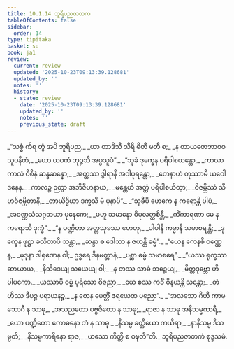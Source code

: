 ```yaml
---
title: 10.1.14 ဘူရိပညဇာတက
tableOfContents: false
sidebar:
  order: 14
type: tipitaka
basket: su
book: ja1
review:
  current: review
  updated: '2025-10-23T09:13:39.128681'
  updated_by: ''
  notes: ''
  history:
  - state: review
    date: '2025-10-23T09:13:39.128681'
    updated_by: ''
    notes: ''
    previous_state: draft
---
```



<ReviewStatus review={frontmatter.review} showDetails={true} />

<HypothesisAnnotation frontmatter={frontmatter} />

<DynamicBreadcrumb />

<Division number="145" book="ja1" e="ch" v="22" p="220">

<Paragraph number="2066" type="verses" book="ja1">
_“သစ္စံ ကိရ တွံ အပိ ဘူရိပည,_  
_ယာ တာဒိသီ သီရိ ဓိတီ မတီ စ;_  
_န တာယတေဘာဝဝသူပနိတံ,_  
_ယော ယဝကံ ဘုဉ္ဇသိ အပ္ပသူပံ”._  

</Paragraph>

</Division>
<Division number="146" book="ja1" e="ch" v="22" p="220">

<Paragraph number="2067" type="verses" book="ja1">
_“သုခံ ဒုက္ခေန ပရိပါစယန္တော,_  
_ကာလာ ကာလံ ဝိစိနံ ဆန္ဒဆန္နော;_  
_အတ္ထဿ ဒွါရာနိ အဝါပုရန္တော,_  
_တေနာဟံ တုဿာမိ ယဝေါဒနေန._  

</Paragraph>

</Division>
<Division number="147" book="ja1" e="ch" v="22" p="221">

<Paragraph number="2068" type="verses" book="ja1">
_ကာလဉ္စ ဉတွာ အဘိဇီဟနာယ,_  
_မန္တေဟိ အတ္ထံ ပရိပါစယိတွာ;_  
_ဝိဇမ္ဘိဿံ သီဟဝိဇမ္ဘိတာနိ,_  
_တာယိဒ္ဓိယာ ဒက္ခသိ မံ ပုနာပိ”._  

</Paragraph>

</Division>
<Division number="148" book="ja1" e="ch" v="22" p="221">

<Paragraph number="2069" type="verses" book="ja1">
_“သုခီပိ ဟေကေ န ကရောန္တိ ပါပံ,_  
_အဝဏ္ဏသံသဂ္ဂဘယာ ပုနေကေ;_  
_ပဟူ သမာနော ဝိပုလတ္ထစိန္တီ,_  
_ကိံကာရဏာ မေ န ကရောသိ ဒုက္ခံ”._  

</Paragraph>

</Division>
<Division number="149" book="ja1" e="ch" v="22" p="221">

<Paragraph number="2070" type="verses" book="ja1">
_“န ပဏ္ဍိတာ အတ္တသုခဿ ဟေတု,_  
_ပါပါနိ ကမ္မာနိ သမာစရန္တိ;_  
_ဒုက္ခေန ဖုဋ္ဌာ ခလိတာပိ သန္တာ,_  
_ဆန္ဒာ စ ဒေါသာ န ဇဟန္တိ ဓမ္မံ”._  

</Paragraph>

</Division>
<Division number="150" book="ja1" e="ch" v="22" p="221">

<Paragraph number="2071" type="verses" book="ja1">
_“ယေန ကေနစိ ဝဏ္ဏေန,_  
_မုဒုနာ ဒါရုဏေန ဝါ;_  
ဥဒ္ဓရေ ဒီနမတ္တာနံ,_  
_ပစ္ဆာ ဓမ္မံ သမာစရေ”._  

</Paragraph>

</Division>
<Division number="151" book="ja1" e="ch" v="22" p="221">

<Paragraph number="2072" type="verses" book="ja1">
_“ယဿ ရုက္ခဿ ဆာယာယ,_  
_နိသီဒေယျ သယေယျ ဝါ;_  
_န တဿ သာခံ ဘဉ္ဇေယျ,_  
_မိတ္တဒုဗ္ဘော ဟိ ပါပကော._  

</Paragraph>

</Division>
<Division number="152" book="ja1" e="ch" v="22" p="221">

<Paragraph number="2073" type="verses" book="ja1">
_ယဿာပိ ဓမ္မံ ပုရိသော ဝိဇညာ,_  
_ယေ စဿ ကင်္ခံ ဝိနယန္တိ သန္တော;_  
_တံ ဟိဿ ဒီပဉ္စ ပရာယနဉ္စ,_  
_န တေန မေတ္တိံ ဇရယေထ ပညော”._  

</Paragraph>

</Division>
<Division number="153" book="ja1" e="ch" v="22" p="221">

<Paragraph number="2074" type="verses" book="ja1">
_“အလသော ဂိဟီ ကာမဘောဂီ န သာဓု,_  
_အသညတော ပဗ္ဗဇိတော န သာဓု;_  
_ရာဇာ န သာဓု အနိသမ္မကာရီ,_  
_ယော ပဏ္ဍိတော ကောဓနော တံ န သာဓု._  

</Paragraph>

</Division>
<Division number="154" book="ja1" e="ch" v="22" p="221">

<Paragraph number="2075" type="verses" book="ja1">
_နိသမ္မ ခတ္တိယော ကယိရာ,_  
_နာနိသမ္မ ဒိသမ္ပတိ;_  
_နိသမ္မကာရိနော ရာဇ,_  
_ယသော ကိတ္တိ စ ဝဍ္ဎတီ”တိ._  


</Paragraph>
</Division>

<Paragraph number="2076" type="center" book="ja1">
ဘူရိပညဇာတကံ စုဒ္ဒသမံ.
</Paragraph>